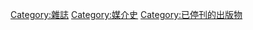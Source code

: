 {{Commonscat|Defunct magazines}}
[[Category:雜誌|Category:雜誌]]
[[Category:媒介史|Category:媒介史]]
[[Category:已停刊的出版物|Category:已停刊的出版物]]